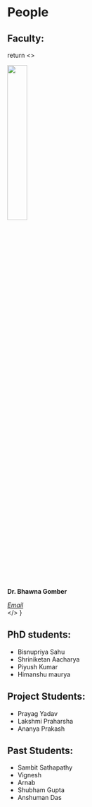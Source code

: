
# People

## Faculty:

  return
        <>
        <div className={styles.card}>
         <div>
          <a href="https://github.com/prayagyadav/shivani_code/blob/master/plots/ver7/boosted/e/debug_MET_pTwithoutvetos_BCatTope_2018.png">
           <img src="https://github.com/prayagyadav/shivani_code/blob/master/plots/ver7/boosted/e/debug_MET_pTwithoutvetos_BCatTope_2018.png?raw=true" width="30%" />
          </a>
         </div>
         <div className="container">
           <p><b>Dr. Bhawna Gomber</b></p>
           <a href="bhawna.gomber@cern.ch"><i>Email</i></a>
         </div>
        </div>
        </>
}

<card />

## PhD students:
  * Bisnupriya Sahu
  * Shriniketan Aacharya
  * Piyush Kumar
  * Himanshu maurya

## Project Students:
  * Prayag Yadav
  * Lakshmi Praharsha
  * Ananya Prakash

## Past Students: 
  * Sambit Sathapathy
  * Vignesh
  * Arnab
  * Shubham Gupta
  * Anshuman Das
